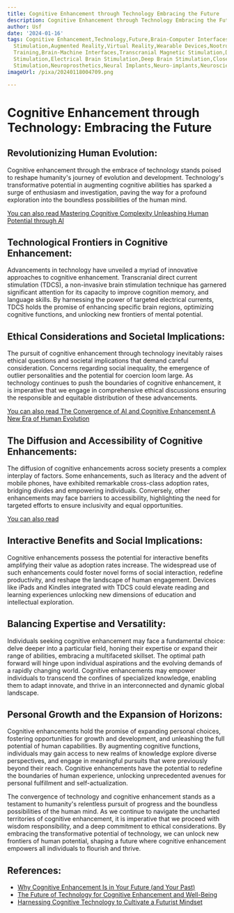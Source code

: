 ```yaml
---
title: Cognitive Enhancement through Technology Embracing the Future
description: Cognitive Enhancement through Technology Embracing the Future
author: Usf
date: '2024-01-16'
tags: Cognitive Enhancement,Technology,Future,Brain-Computer Interfaces,Neurotechnology,AI,ML,Brain
  Stimulation,Augmented Reality,Virtual Reality,Wearable Devices,Nootropics,Neurofeedback,Brain
  Training,Brain-Machine Interfaces,Transcranial Magnetic Stimulation,Direct Brain
  Stimulation,Electrical Brain Stimulation,Deep Brain Stimulation,Closed-Loop Brain
  Stimulation,Neuroprosthetics,Neural Implants,Neuro-implants,Neuroscience,Neuroengineering,Neurotechnology,Neuroinformatics,Neuroethics
imageUrl: /pixa/20240118004709.png

---
```

#  Cognitive Enhancement through Technology: Embracing  the Future

##  Revolutionizing  Human Evolution:

Cognitive enhancement through  the embrace of technology stands poised to reshape humanity's journey  of evolution and development. Technology's transformative potential in  augmenting cognitive  abilities has sparked a surge of enthusiasm and  investigation, paving the way for  a profound exploration into the boundless possibilities of the human mind.

[You  can also read Mastering Cognitive Complexity Unleashing Human Potential through AI](Mastering%20Cognitive%20Complexity%20Unleashing%20Human%20Potential%20through%20AI)


## Technological Frontiers in Cognitive Enhancement:

Advancements in technology have unveiled a myriad of innovative approaches to cognitive enhancement. Transcranial direct current stimulation (TDCS), a non-invasive brain stimulation technique has garnered significant attention for its capacity to improve cognition  memory, and language skills. By harnessing the power of targeted  electrical currents, TDCS holds the promise of enhancing specific brain regions, optimizing cognitive functions, and unlocking new frontiers of mental potential.

## Ethical Considerations and  Societal Implications:

The pursuit of cognitive enhancement through technology inevitably raises ethical  questions  and societal implications that demand careful consideration. Concerns regarding  social inequality, the emergence of outlier personalities  and the  potential for coercion loom large. As technology continues to push the boundaries of cognitive enhancement, it is imperative that we engage in comprehensive ethical discussions ensuring the responsible  and equitable distribution of  these advancements.

[You can also read  The Convergence of AI  and  Cognitive Enhancement A New Era of Human Evolution](The%20Convergence%20of%20AI%20and%20Cognitive%20Enhancement%20A%20New%20Era%20of%20Human%20Evolution)


## The Diffusion  and Accessibility of Cognitive Enhancements:

The diffusion  of cognitive enhancements  across society presents a complex interplay of factors. Some enhancements, such as literacy and  the advent of mobile phones, have exhibited remarkable cross-class adoption  rates, bridging divides and empowering individuals. Conversely, other enhancements may face barriers to accessibility,  highlighting the need for targeted efforts to  ensure inclusivity and equal opportunities.

[You can also read ]()


##  Interactive Benefits and  Social Implications:

Cognitive enhancements possess the potential  for interactive  benefits amplifying their value as adoption rates increase. The widespread use of such enhancements could foster novel forms of social interaction, redefine  productivity, and reshape the landscape of human engagement. Devices like iPads and Kindles integrated with TDCS could elevate reading and learning experiences unlocking new dimensions of education and intellectual exploration.

## Balancing Expertise and Versatility:

Individuals seeking cognitive enhancement  may face a fundamental choice: delve deeper into  a particular field, honing their expertise or  expand their range of abilities, embracing a multifaceted skillset. The optimal path forward  will hinge upon individual aspirations and the evolving demands of a rapidly changing world. Cognitive enhancements may empower individuals to transcend  the confines of specialized knowledge, enabling them to adapt innovate, and  thrive in an interconnected and dynamic global landscape.

## Personal Growth and  the Expansion of Horizons:

Cognitive enhancements  hold the promise of expanding personal choices, fostering opportunities for growth and  development, and unleashing the full potential of human  capabilities. By augmenting cognitive functions, individuals  may gain  access to new realms of knowledge explore diverse perspectives, and engage in meaningful pursuits that were previously beyond their reach. Cognitive enhancements have the potential  to redefine the boundaries of human experience, unlocking unprecedented avenues for personal fulfillment and self-actualization.

The convergence of technology and cognitive enhancement stands  as a testament to humanity's  relentless pursuit of progress and the boundless possibilities of the human mind. As we continue to navigate the uncharted territories  of cognitive enhancement, it is imperative that we proceed with wisdom responsibility, and a deep commitment to ethical considerations. By  embracing the transformative  potential  of technology, we can unlock new frontiers of human potential, shaping a future where cognitive enhancement empowers all individuals  to flourish  and thrive.

## References:
- [Why Cognitive Enhancement Is in Your Future (and Your Past)](https://www.theatlantic.com/technology/archive/2012/02/why-cognitive-enhancement-is-in-your-future-and-your-past/252566/)
- [The Future of Technology for Cognitive Enhancement and Well-Being](https://xrds.acm.org/article.cfm?aid=3571297&doi=10.1145%2F3571297)
- [Harnessing Cognitive Technology to Cultivate a Futurist Mindset](https://www.linkedin.com/pulse/harnessing-cognitive-technology-cultivate-futurist-khaled-phd)

